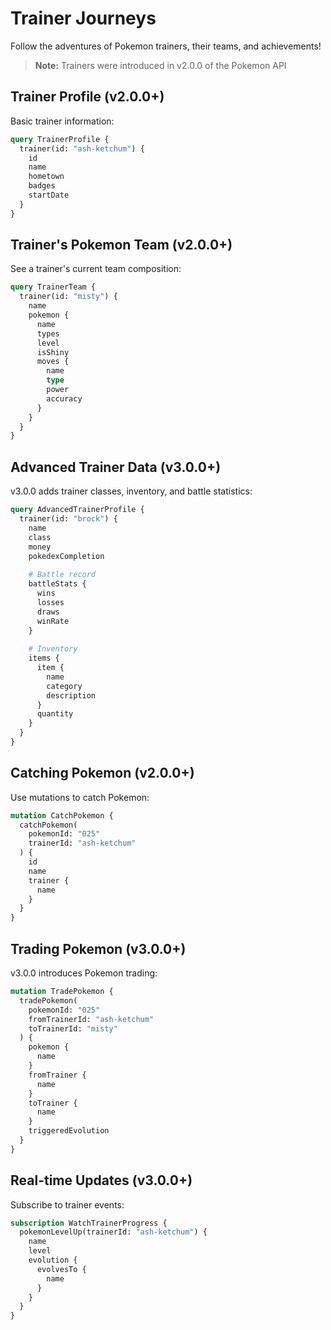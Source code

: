 # Trainer Journeys

Follow the adventures of Pokemon trainers, their teams, and achievements!

> **Note:** Trainers were introduced in v2.0.0 of the Pokemon API

## Trainer Profile (v2.0.0+)

Basic trainer information:

```graphql interactive
query TrainerProfile {
  trainer(id: "ash-ketchum") {
    id
    name
    hometown
    badges
    startDate
  }
}
```

## Trainer's Pokemon Team (v2.0.0+)

See a trainer's current team composition:

```graphql interactive
query TrainerTeam {
  trainer(id: "misty") {
    name
    pokemon {
      name
      types
      level
      isShiny
      moves {
        name
        type
        power
        accuracy
      }
    }
  }
}
```

## Advanced Trainer Data (v3.0.0+)

v3.0.0 adds trainer classes, inventory, and battle statistics:

```graphql interactive
query AdvancedTrainerProfile {
  trainer(id: "brock") {
    name
    class
    money
    pokedexCompletion
    
    # Battle record
    battleStats {
      wins
      losses
      draws
      winRate
    }
    
    # Inventory
    items {
      item {
        name
        category
        description
      }
      quantity
    }
  }
}
```

## Catching Pokemon (v2.0.0+)

Use mutations to catch Pokemon:

```graphql interactive
mutation CatchPokemon {
  catchPokemon(
    pokemonId: "025"
    trainerId: "ash-ketchum"
  ) {
    id
    name
    trainer {
      name
    }
  }
}
```

## Trading Pokemon (v3.0.0+)

v3.0.0 introduces Pokemon trading:

```graphql interactive
mutation TradePokemon {
  tradePokemon(
    pokemonId: "025"
    fromTrainerId: "ash-ketchum"
    toTrainerId: "misty"
  ) {
    pokemon {
      name
    }
    fromTrainer {
      name
    }
    toTrainer {
      name
    }
    triggeredEvolution
  }
}
```

## Real-time Updates (v3.0.0+)

Subscribe to trainer events:

```graphql interactive
subscription WatchTrainerProgress {
  pokemonLevelUp(trainerId: "ash-ketchum") {
    name
    level
    evolution {
      evolvesTo {
        name
      }
    }
  }
}
```